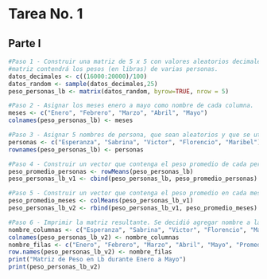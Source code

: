 # Tarea No. 1

## Parte I

```{r}
#Paso 1 - Construir una matriz de 5 x 5 con valores aleatorios decimales que vayan en un rango de 160 a 200. Esta
#matriz contendrá los pesos (en libras) de varias personas.
datos_decimales <- c((16000:20000)/100)
datos_random <- sample(datos_decimales,25)
peso_personas_lb <- matrix(datos_random, byrow=TRUE, nrow = 5)

#Paso 2 - Asignar los meses enero a mayo como nombre de cada columna.
meses <- c("Enero", "Febrero", "Marzo", "Abril", "Mayo")
colnames(peso_personas_lb) <- meses

#Paso 3 - Asignar 5 nombres de persona, que sean aleatorios y que se utilicen como nombre de cada fila.
personas <- c("Esperanza", "Sabrina", "Victor", "Florencio", "Maribel")
rownames(peso_personas_lb) <- personas

#Paso 4 - Construir un vector que contenga el peso promedio de cada persona durante los meses de enero a mayo. Agregarlo a la matriz.
peso_promedio_personas <- rowMeans(peso_personas_lb)
peso_personas_lb_v1 <- cbind(peso_personas_lb, peso_promedio_personas)

#Paso 5 - Construir un vector que contenga el peso promedio en cada mes para todas las personas. Agregarlo a la matriz.
peso_promedio_meses <- colMeans(peso_personas_lb_v1)
peso_personas_lb_v2 <- rbind(peso_personas_lb_v1, peso_promedio_meses)

#Paso 6 - Imprimir la matriz resultante. Se decidió agregar nombre a las columnas y filas agregadas.
nombre_columnas <- c("Esperanza", "Sabrina", "Victor", "Florencio", "Maribel", "Promedio por Persona")
colnames(peso_personas_lb_v2) <- nombre_columnas
nombre_filas <- c("Enero", "Febrero", "Marzo", "Abril", "Mayo", "Promedio por Mes")
row.names(peso_personas_lb_v2) <- nombre_filas
print("Matriz de Peso en Lb durante Enero a Mayo")
print(peso_personas_lb_v2)
```
